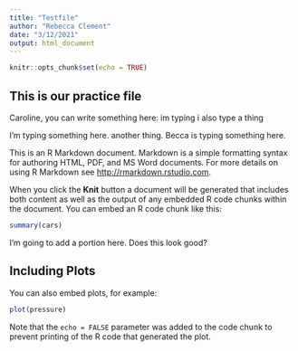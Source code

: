 ```yaml
---
title: "Testfile"
author: "Rebecca Clement"
date: "3/12/2021"
output: html_document
---
```


```r
knitr::opts_chunk$set(echo = TRUE)
```

## This is our practice file

Caroline, you can write something here:
im typing 
i also type a thing


I'm typing something here. another thing. Becca is typing something here.



This is an R Markdown document. Markdown is a simple formatting syntax for authoring HTML, PDF, and MS Word documents. For more details on using R Markdown see <http://rmarkdown.rstudio.com>.

When you click the **Knit** button a document will be generated that includes both content as well as the output of any embedded R code chunks within the document. You can embed an R code chunk like this:

```r
summary(cars)
```
I'm going to add a portion here. Does this look good?

## Including Plots

You can also embed plots, for example:

```r
plot(pressure)
```

Note that the `echo = FALSE` parameter was added to the code chunk to prevent printing of the R code that generated the plot.
